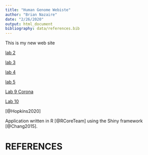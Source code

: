 ```yaml
---
title: "Human Genome Webiste"
author: "Brian Nazaire"
date: "2/26/2020"
output: html_document
bibliography: data/references.bib
---
```


This is my new web site

[lab 2](Lab-2b.html)

[lab 3](Lab-3--Html-.html)

[lab 4](Lab4Official.html)

[lab 5](Lab-5--Mark-.html)

[Lab 9 Corona](COVID-19-data-Lab.html)

[Lab 10](Lab_10.html) 

[@Hopkins2020]

Application written in R [@RCoreTeam] using the Shiny framework [@Chang2015].

# REFERENCES